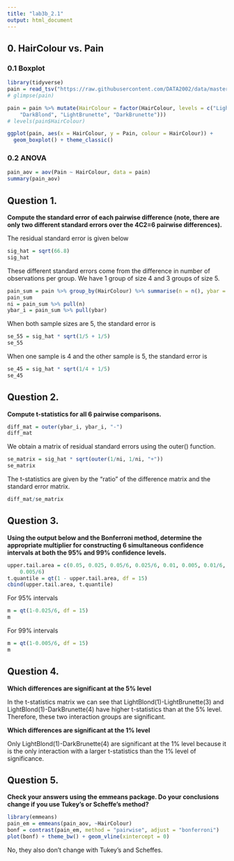 ```yaml
---
title: "lab3b_2.1"
output: html_document
---
```


## 0. HairColour vs. Pain 
### 0.1 Boxplot
```r
library(tidyverse)
pain = read_tsv("https://raw.githubusercontent.com/DATA2002/data/master/blonds.txt")
# glimpse(pain)

pain = pain %>% mutate(HairColour = factor(HairColour, levels = c("LightBlond", 
    "DarkBlond", "LightBrunette", "DarkBrunette")))
# levels(pain$HairColour)

ggplot(pain, aes(x = HairColour, y = Pain, colour = HairColour)) + 
  geom_boxplot() + theme_classic()
```

### 0.2 ANOVA
```r
pain_aov = aov(Pain ~ HairColour, data = pain)
summary(pain_aov)
```

## Question 1.
**Compute the standard error of each pairwise difference (note, there are only two different standard errors over the 4C2=6 pairwise differences).**

The residual standard error is given below
```r
sig_hat = sqrt(66.8)
sig_hat
```

These different standard errors come from the difference in number of observations per group. We have 1 group of size 4 and 3 groups of size 5.

```r
pain_sum = pain %>% group_by(HairColour) %>% summarise(n = n(), ybar = mean(Pain))
pain_sum
ni = pain_sum %>% pull(n)
ybar_i = pain_sum %>% pull(ybar)
```

When both sample sizes are 5, the standard error is
```r
se_55 = sig_hat * sqrt(1/5 + 1/5)
se_55
```

When one sample is 4 and the other sample is 5, the standard error is
```r
se_45 = sig_hat * sqrt(1/4 + 1/5)
se_45
```


## Question 2.
**Compute t-statistics for all 6 pairwise comparisons.**

```r
diff_mat = outer(ybar_i, ybar_i, "-")
diff_mat
```

We obtain a matrix of residual standard errors using the outer() function.

```r
se_matrix = sig_hat * sqrt(outer(1/ni, 1/ni, "+"))
se_matrix
```

The t-statistics are given by the "ratio" of the difference matrix and the standard error matrix.

```r
diff_mat/se_matrix
```

## Question 3.
**Using the output below and the Bonferroni method, determine the appropriate multiplier for constructing 6 simultaneous confidence intervals at both the 95% and 99% confidence levels.**

```r
upper.tail.area = c(0.05, 0.025, 0.05/6, 0.025/6, 0.01, 0.005, 0.01/6, 
    0.005/6)
t.quantile = qt(1 - upper.tail.area, df = 15)
cbind(upper.tail.area, t.quantile)
```
For 95% intervals
```r
m = qt(1-0.025/6, df = 15)
m
```

For 99% intervals
```r
m = qt(1-0.005/6, df = 15)
m
```

## Question 4.
**Which differences are significant at the 5% level**

In the t-statistics matrix we can see that LightBlond(1)-LightBrunette(3) and LightBlond(1)-DarkBrunette(4) have higher t-statistics than at the 5% level. Therefore, these two interaction groups are significant.

**Which differences are significant at the 1% level**

Only LightBlond(1)-DarkBrunette(4) are significant at the 1% level because it is the only interaction with a larger t-statistics than the 1% level of significance. 


## Question 5.
**Check your answers using the emmeans package. Do your conclusions change if you use Tukey’s or Scheffe’s method?**

```r
library(emmeans)
pain_em = emmeans(pain_aov, ~HairColour)
bonf = contrast(pain_em, method = "pairwise", adjust = "bonferroni")
plot(bonf) + theme_bw() + geom_vline(xintercept = 0)

```

No, they also don't change with Tukey's and Scheffes.
